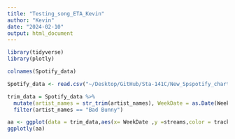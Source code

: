 ```yaml
---
title: "Testing_song_ETA_Kevin"
author: "Kevin"
date: "2024-02-10"
output: html_document
---
```


```r
library(tidyverse)
library(plotly)
```

```r
colnames(Spotify_data)
```

```r
Spotify_data <- read.csv("~/Desktop/GitHub/Sta-141C/New_Spspotify_chart_song_ranks.csv")
```

```r
trim_data = Spotify_data %>%
  mutate(artist_names = str_trim(artist_names), WeekDate = as.Date(WeekDate)) %>% 
  filter(artist_names == "Bad Bunny")
```

```r
aa <- ggplot(data = trim_data,aes(x= WeekDate ,y =streams,color = track_name)) + geom_line() +theme(legend.position = "none")
ggplotly(aa)
```

